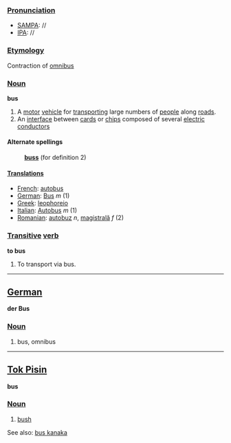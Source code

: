 ===[[Pronunciation]]===
*[[w:SAMPA|SAMPA]]: //
*[[w:IPA|IPA]]: //

===[[Etymology]]===
Contraction of [[omnibus]]

===[[Noun]]===
'''bus'''

# A [[motor]] [[vehicle]] for [[transport]]ing large numbers of [[people]] along [[road]]s.
# An [[interface]] between [[card]]s or [[chip]]s composed of several [[electric]] [[conductor]]s

====Alternate spellings====
:'''[[buss]]''' (for definition 2)

====[[Translation]]s====

*[[French]]: [[autobus]]
*[[German]]: [[Bus#German|Bus]] ''m'' (1)
*[[Greek]]: [[leophoreio]]
*[[Italian]]: [[Autobus]] ''m'' (1)
*[[Romanian]]: [[autobuz]] ''n'', [[magistrală]] ''f'' (2)

===[[Transitive]] [[verb]]===
'''to bus'''

# To transport via bus.

----
==[[German]]==

'''der Bus'''

===[[Noun]]===

# bus, omnibus

----
==[[Tok Pisin]]==

'''bus'''

===[[Noun]]===

# [[bush]]

See also: [[bus kanaka]]